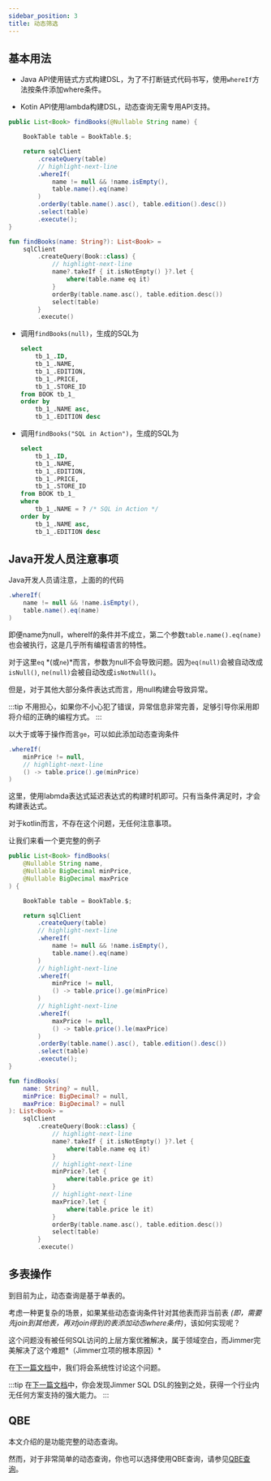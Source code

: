 ```yaml
---
sidebar_position: 3
title: 动态筛选
---
```



## 基本用法

-   Java API使用链式方式构建DSL，为了不打断链式代码书写，使用`whereIf`方法按条件添加where条件。

-   Kotin API使用lambda构建DSL，动态查询无需专用API支持。

<Tabs groupId="language">
<TabItem value="java" label="Java">

```java
public List<Book> findBooks(@Nullable String name) {

    BookTable table = BookTable.$;

    return sqlClient
        .createQuery(table)
        // highlight-next-line
        .whereIf(
            name != null && !name.isEmpty(),
            table.name().eq(name)
        )
        .orderBy(table.name().asc(), table.edition().desc())
        .select(table)
        .execute();
}
```

</TabItem>
<TabItem value="kotlin" label="Kotlin">

```kotlin
fun findBooks(name: String?): List<Book> =
    sqlClient
        .createQuery(Book::class) {
            // highlight-next-line
            name?.takeIf { it.isNotEmpty() }?.let {
                where(table.name eq it)
            }
            orderBy(table.name.asc(), table.edition.desc())
            select(table)
        }
        .execute()
```

</TabItem>
</Tabs>

-   调用`findBooks(null)`，生成的SQL为

    ```sql
    select
        tb_1_.ID,
        tb_1_.NAME,
        tb_1_.EDITION,
        tb_1_.PRICE,
        tb_1_.STORE_ID
    from BOOK tb_1_
    order by
        tb_1_.NAME asc,
        tb_1_.EDITION desc
    ```

-   调用`findBooks("SQL in Action")`，生成的SQL为

    ```sql
    select
        tb_1_.ID,
        tb_1_.NAME,
        tb_1_.EDITION,
        tb_1_.PRICE,
        tb_1_.STORE_ID
    from BOOK tb_1_
    where
        tb_1_.NAME = ? /* SQL in Action */
    order by
        tb_1_.NAME asc,
        tb_1_.EDITION desc
    ```

## Java开发人员注意事项

Java开发人员请注意，上面的的代码

```java
.whereIf(
    name != null && !name.isEmpty(),
    table.name().eq(name)
)
```

即便name为null，whereIf的条件并不成立，第二个参数`table.name().eq(name)`也会被执行，这是几乎所有编程语言的特性。

对于这里`eq` *(或`ne`)*而言，参数为null不会导致问题。因为`eq(null)`会被自动改成`isNull()`, `ne(null)`会被自动改成`isNotNull()`。

但是，对于其他大部分条件表达式而言，用null构建会导致异常。

:::tip
不用担心，如果你不小心犯了错误，异常信息非常完善，足够引导你采用即将介绍的正确的编程方式。
:::

以大于或等于操作而言`ge`，可以如此添加动态查询条件

```java
.whereIf(
    minPrice != null,
    // highlight-next-line
    () -> table.price().ge(minPrice)
)
```

这里，使用labmda表达式延迟表达式的构建时机即可。只有当条件满足时，才会构建表达式。

对于kotlin而言，不存在这个问题，无任何注意事项。

让我们来看一个更完整的例子

<Tabs groupId="language">
<TabItem value="java" label="Java">

```java
public List<Book> findBooks(
    @Nullable String name,
    @Nullable BigDecimal minPrice,
    @Nullable BigDecimal maxPrice
) {

    BookTable table = BookTable.$;

    return sqlClient
        .createQuery(table)
        // highlight-next-line
        .whereIf(
            name != null && !name.isEmpty(),
            table.name().eq(name)
        )
        // highlight-next-line
        .whereIf(
            minPrice != null,
            () -> table.price().ge(minPrice)
        )
        // highlight-next-line
        .whereIf(
            maxPrice != null,
            () -> table.price().le(maxPrice)
        )
        .orderBy(table.name().asc(), table.edition().desc())
        .select(table)
        .execute();
}
```

</TabItem>
<TabItem value="kotlin" label="Kotlin">

```kotlin
fun findBooks(
    name: String? = null,
    minPrice: BigDecimal? = null,
    maxPrice: BigDecimal? = null
): List<Book> =
    sqlClient
        .createQuery(Book::class) {
            // highlight-next-line
            name?.takeIf { it.isNotEmpty() }?.let {
                where(table.name eq it)
            }
            // highlight-next-line
            minPrice?.let {
                where(table.price ge it)
            }
            // highlight-next-line
            maxPrice?.let {
                where(table.price le it)
            }
            orderBy(table.name.asc(), table.edition.desc())
            select(table)
        }
        .execute()
```

</TabItem>
</Tabs>

## 多表操作

到目前为止，动态查询是基于单表的。

考虑一种更复杂的场景，如果某些动态查询条件针对其他表而非当前表 *(即，需要先join到其他表，再对join得到的表添加动态where条件)*，该如何实现呢？

这个问题没有被任何SQL访问的上层方案优雅解决，属于领域空白，而Jimmer完美解决了这个难题*（Jimmer立项的根本原因）*

在[下一篇文档](./dynamic-join)中，我们将会系统性讨论这个问题。

:::tip
在[下一篇文档](./dynamic-join)中，你会发现Jimmer SQL DSL的独到之处，获得一个行业内无任何方案支持的强大能力。
:::

## QBE

本文介绍的是功能完整的动态查询。

然而，对于非常简单的动态查询，你也可以选择使用QBE查询，请参见[QBE查询](./qbe)。